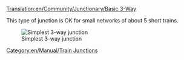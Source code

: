 [[Translation:en/Community/Junctionary/Basic 3-Way]]
{{en/Community/Junctionary/Navigation}}

This type of junction is OK for small networks of about 5 short trains.

[[File:en/Community/Junctionary/3way basic3.png|none|frame|Simplest 3-way junction]]

{{en/Community/Junctionary/Junction Criteria|Cheap|0|0|0|1|0|0|1|1|0|0|0||Broken down trains stop whole junction.|
*Can only handle one train at a time. (unless using [[en/Manual/Signals]])
*Will cause traffic backup. 
}}

[[Category:en/Manual/Train Junctions]]